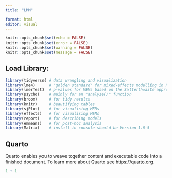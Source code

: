 ```yaml
---
title: "LMM"

format: html
editor: visual
---
```


```r

knitr::opts_chunk$set(echo = FALSE)
knitr::opts_chunk$set(error = FALSE)
knitr::opts_chunk$set(warning = FALSE)
knitr::opts_chunk$set(message = FALSE)
```

## Load Library:

```r
library(tidyverse) # data wrangling and visualization
library(lme4)      # "golden standard" for mixed-effects modelling in R (no p-values)
library(lmerTest)  # p-values for MEMs based on the Satterthwaite approximation
library(psycho)    # mainly for an "analyze()" function
library(broom)     # for tidy results
library(knitr)     # beautifying tables
library(sjPlot)    # for visualising MEMs
library(effects)   # for visualising MEMs
library(report)    # for describing models
library(emmeans)   # for post-hoc analysis
library(Matrix)    # install in console should be Version 1.6-5

```

## Quarto

Quarto enables you to weave together content and executable code into a finished document. To learn more about Quarto see <https://quarto.org>.

```r
1 + 1
```
